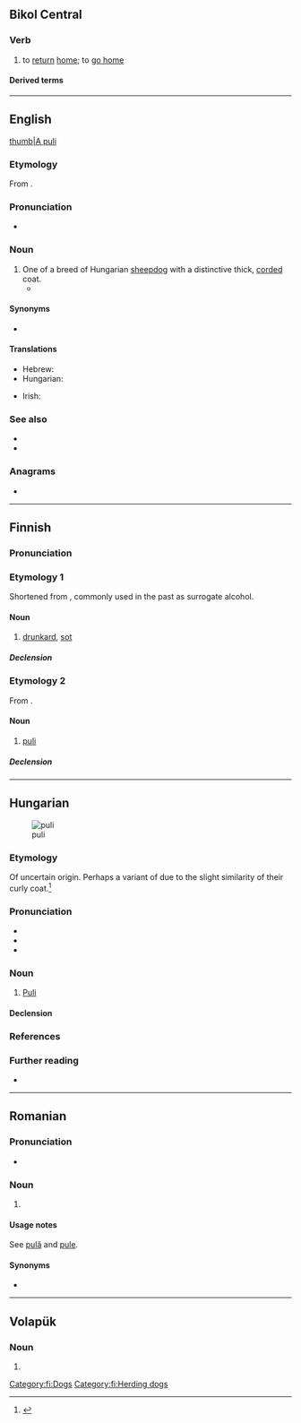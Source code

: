 {{also|Puli|pulí|pulì|puḻi|púli|púlì|püli|Pǔlǐ|půli|půlí}}

==Bikol Central==

===Verb===
{{head|bcl|verb|head=pulî}} {{lb|bcl|Naga}}

# to [[return]] [[home]]; to [[go home]]
#: {{syn|bcl|uli|balik}}

====Derived terms====
{{der3|bcl|pumuli|purulian|papulion|pagpuli|papuli}}


----

==English==
[[image:PuliDog.jpg|thumb|A puli]]

===Etymology===
From {{bor|en|hu|puli}}.

===Pronunciation===
* {{IPA|en|/ˈpuːli/}}

===Noun===
{{en-noun|pulik|s}}

# One of a breed of Hungarian [[sheepdog]] with a distinctive thick, [[corded]] coat.
#* {{quote-journal|en|date=February 11, 2009|author=Katie Thomas|title=10-Year-Old Spaniel Completes Comeback|work=New York Times|url=http://www.nytimes.com/2009/02/11/sports/othersports/11dogs.html
|passage=Other dogs competing in Best in Show were a standard poodle, a Scottish terrier, a '''puli''', a Brussels griffon and a Scottish deerhound.}}

====Synonyms====
* {{l|en|Hungarian Puli}}

====Translations====
{{trans-top|breed of Hungarian sheepdog}}
* Hebrew: {{t|he|פולי|m|tr=puli}}
* Hungarian: {{t+|hu|puli}}
{{trans-mid}}
* Irish: {{t|ga|púilí Ungárach|m}}
{{trans-bottom}}

===See also===
* {{pedialite}}
* {{commonslite}}

===Anagrams===
* {{anagrams|en|a=ilpu|pilu}}

----

==Finnish==
{{wikipedia|lang=fi}}

===Pronunciation===
{{fi-pronunciation}}

===Etymology 1===
Shortened from {{m|fi|pulituuri||French polish}}, commonly used in the past as surrogate alcohol.

====Noun====
{{fi-noun}}

# {{lb|fi|colloquial}} [[drunkard]], [[sot]] {{gloss|one who is badly addicted with alcohol, to the point where the person is completely dependent on it}}
#: {{syn|fi|puliukko|Thesaurus:juoppo}}

=====Declension=====
{{fi-decl-risti|pul|||a}}

===Etymology 2===
From {{der|fi|hu|puli}}.

====Noun====
{{fi-noun}}

# [[puli#English|puli]]

=====Declension=====
{{fi-decl-risti|pul|||a}}

[[Category:fi:Dogs]]
[[Category:fi:Herding dogs]]

----

==Hungarian==
{{swp|Puli (kutyafajta)|puli|lang=hu}}
[[File:Csalfa_Sommer_07_10_A.jpg|thumb|puli]]

===Etymology===
Of uncertain origin. Perhaps a variant of {{m|hu|pudli|t=poodle}} due to the slight similarity of their curly coat.<ref>{{R:TotfalusiNagyEty 2001}}</ref>

===Pronunciation===
* {{hu-IPA}}
* {{hyphenation|hu|pu|li}}
* {{rhymes|hu|li|s=2}}

===Noun===
{{hu-noun|k}}

# [[Puli]] {{gloss|a [[Hungarian]] sheepdog with a distinctive thick, corded coat}}

====Declension====
{{hu-infl-nom|puli|o}}{{hu-pos-tok|puli|ja}}

===References===
<references/>

===Further reading===
* {{R:ErtSz}}

{{topics|hu|Dogs|Herding dogs}}

----

==Romanian==

===Pronunciation===
* {{IPA|ro|[pulʲ]}}

===Noun===
{{head|ro|noun plural form}}

# {{plural of|ro|pulă}}

====Usage notes====
See [[pulă]] and [[pule#Usage notes|pule]].

====Synonyms====
* {{l|ro|pule}}

----

==Volapük==

===Noun===
{{head|vo|noun form}}

# {{inflection of|vo|pul||acc|s}}